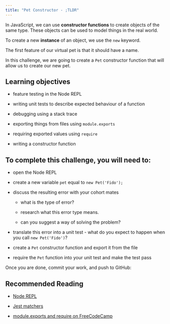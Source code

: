 ```yaml
---
title: "Pet Constructor - ;TLDR"
---
```


In JavaScript, we can use **constructor functions** to create objects of the same type. These objects can be used to model things in the real world.

To create a new **instance** of an object, we use the `new` keyword.

The first feature of our virtual pet is that it should have a name.

In this challenge, we are going to create a `Pet` constructor function that will allow us to create our new pet.

## Learning objectives

- feature testing in the Node REPL

- writing unit tests to describe expected behaviour of a function

- debugging using a stack trace

- exporting things from files using `module.exports`

- requiring exported values using `require`

- writing a constructor function

##  To complete this challenge, you will need to:

- open the Node REPL

- create a new variable `pet` equal to `new Pet('Fido');`

- discuss the resulting error with your cohort mates

  - what is the type of error?

  - research what this error type means.

  - can you suggest a way of solving the problem?

- translate this error into a unit test - what do you expect to happen when you call `new Pet('Fido')`?

- create a `Pet` constructor function and export it from the file

- require the `Pet` function into your unit test and make the test pass

Once you are done, commit your work, and push to GitHub:

## Recommended Reading

- [Node REPL](https://hackmd.io/s/rJfD61qrE)

- [Jest matchers](https://facebook.github.io/jest/docs/en/expect.html)

- [module.exports and require on FreeCodeCamp](https://medium.freecodecamp.org/requiring-modules-in-node-js-everything-you-need-to-know-e7fbd119be8)

